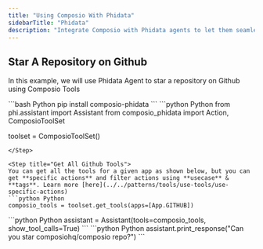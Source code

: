 ```yaml
---
title: "Using Composio With Phidata"
sidebarTitle: "Phidata"
description: "Integrate Composio with Phidata agents to let them seamlessly interact with external apps"
---
```


## Star A Repository on Github
In this example, we will use Phidata Agent to star a repository on Github using Composio Tools

<Steps>
<Step title="Install Packages">
```bash Python
pip install composio-phidata
```
</Step>
<Step title="Import Libraries & Initialize ComposioToolSet & LLM">
```python Python
from phi.assistant import Assistant
from composio_phidata import Action, ComposioToolSet

toolset = ComposioToolSet()
```
</Step>

<Step title="Get All Github Tools">
You can get all the tools for a given app as shown below, but you can get **specific actions** and filter actions using **usecase** & **tags**. Learn more [here](../../patterns/tools/use-tools/use-specific-actions)
```python Python
composio_tools = toolset.get_tools(apps=[App.GITHUB])
```
</Step>
<Step title="Define the Assistant">
```python Python
assistant = Assistant(tools=composio_tools, show_tool_calls=True)
```
</Step>
<Step title="Execute the Agent">
```python Python
assistant.print_response("Can you star composiohq/composio repo?")
```
</Step>
</Steps>